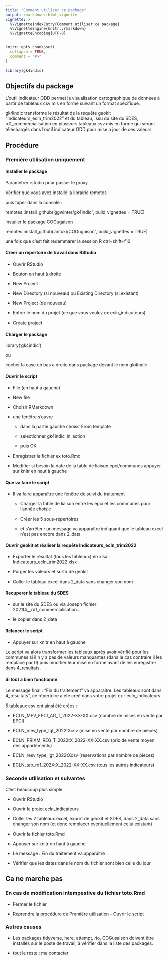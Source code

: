 ```yaml
---
title: "Comment utiliser ce package"
output: rmarkdown::html_vignette
vignette: >
  %\VignetteIndexEntry{Comment utiliser ce package}
  %\VignetteEngine{knitr::rmarkdown}
  %\VignetteEncoding{UTF-8}
---
```


```r
knitr::opts_chunk$set(
  collapse = TRUE,
  comment = "#>"
)
```

```r
library(gk4indic)
```

## Objectifs du package

L'outil indicateur ODD permet la visualisation cartographique de donnees à partir de tableaux csv mis en forme suivant un format spécifique.

gk4indic transforme le résultat de la requête geokit "Indicateurs_ecln_trim2022" et du tableau, issu du site du SDES, rd1_commercialisation en plusieurs tableaux csv mis en forme qui seront téléchargés dans l'outil indicateur ODD pour mise a jour de ces valeurs.

## Procédure

### Première utilisation uniquement

#### Installer le package

Paramétrer rstudio pour passer le proxy

Vérifier que vous avez installé la librairie remotes

puis taper dans la console :

remotes::install_github('ggwinter/gk4indic", build_vignettes = TRUE)

installer le package COGugaison

remotes::install_github('antuki/COGugaison", build_vignettes = TRUE)

une fois que c'est fait redemmarer la session R ctrl+shift+f10

#### Creer un repertoire de travail dans RStudio

-   Ouvrir RStudio

-   Bouton en haut à droite

-   New Project

-   New Directory (si nouveau) ou Existing Directory (si existant)

-   New Project (de nouveau)

-   Entrer le nom du projet (ce que vous voulez ex ecln_indicateurs)

-   Create project

#### Charger le package

library('gk4indic')

ou

cocher la case en bas a droite dans package devant le nom gk4indic

#### Ouvrir le script

-   File (en haut a gauche)

-   New file

-   Choisir RMarkdown

-   une fenêtre s'ouvre

    -   dans la partie gauche choisir From template

    -   selectionner gk4indic_in_action

    -   puis OK

-   Enregistrer le fichier ex toto.Rmd

-   Modifier si besoin la date de la table de liaison epci/communes appuyer sur knitr en haut à gauche

#### Que va faire le script

-   Il va faire apparaître une fenêtre de suivi du traitement

    -   Charger la table de liaison entre les epci et les communes pour l'année choisie

    -   Créer les 5 sous-répertoires

    -   et s'arrêter : un message va apparaître indiquant que le tableau excel n'est pas encore dans 2_data

#### Ouvrir geokit et réaliser la requête Indicateurs_ecln_trim2022

-   Exporter le résultat (tous les tableaux) en xlsx : Indicateurs_ecln_trim2022.xlsx

-   Purger les valeurs et sortir de geokit

-   Coller le tableau excel dans 2_data sans changer son nom

#### Recuperer le tableau du SDES

-   sur le site du SDES ou via Joseph fichier 2021t4\_\_rd1_commercialisation...

-   le copier dans 2_data

#### Relancer le script

-   Appuyer sur knitr en haut à gauche

Le script va alors transformer les tableaux après avoir vérifié pour les communes si il n y a pas de valeurs manquantes (dans le cas contraire il les remplace par 0) puis modifier leur mise en forme avant de les enregistrer dans 4_resultats.

#### Si tout a bien fonctionné

Le message final : "Fin du traitement" va apparaître. Les tableaux sont dans 4_resultats", ce répertoire a été créé dans votre projet ex : ecln_indicateurs.

5 tableaux csv ont ainsi été crées :

-   ECLN_MEV_EPCI_AG_T\_2022-XX-XX.csv (nombre de mises en vente par EPCI)

-   ECLN_mev_type_lgt_2022tXcsv (mise en vente par nombre de pieces)

-   ECLN_PRIXM_REG_T\_2022tX_2022-XX-XX.csv (prix de vente moyen des appartements)

-   ECLN_resv_type_lgt_2022tXcsv (réservations par nombre de pieces)

-   ECLN_tab_rd1_202XtX_2022-XX-XX.csv (tous les autres indicateurs)

### Seconde utilisation et suivantes

C'est beaucoup plus simple

-   Ouvrir RStudio

-   Ouvrir le projet ecln_indicateurs

-   Coller les 2 tableaux excel, export de geokit et SDES, dans 2_data sans changer son nom (et donc remplacer eventuellement celui existant)

-   Ouvrir le fichier toto.Rmd

-   Appuyer sur knitr en haut à gauche

-   Le message : Fin du traitement va apparaître

-   Vérifier que les dates dans le nom du fichier sont bien celle du jour

## Ca ne marche pas

### En cas de modification intempestive du fichier toto.Rmd

-   Fermer le fichier

-   Reprendre la procédure de Première utilisation - Ouvrir le script

### Autres causes

-   Les packages tidyverse, here, attempt, rio, COGusaison doivent être installés sur le poste de travail, à vérifier dans la liste des packages. 

-   tout le reste : me contacter
